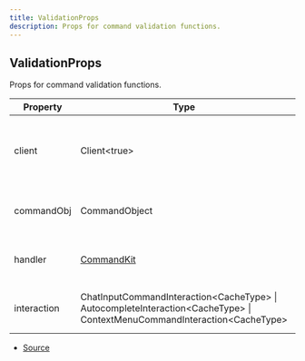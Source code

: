 ```yaml
---
title: ValidationProps
description: Props for command validation functions.
---
```


## ValidationProps

Props for command validation functions.

| Property    | Type                                                                                                                        | Value | Description                                               |
| ----------- | --------------------------------------------------------------------------------------------------------------------------- | ----- | --------------------------------------------------------- |
| client      | Client\<true>                                                                                                               | N/A   | The Discord.js client object that CommandKit is handling. |
| commandObj  | CommandObject                                                                                                               | N/A   | The current (local) target command object.                |
| handler     | [CommandKit](/docs/classes/CommandKit.mdx)                                                                                  | N/A   | The current CommandKit handler instance.                  |
| interaction | ChatInputCommandInteraction\<CacheType> \| AutocompleteInteraction\<CacheType> \| ContextMenuCommandInteraction\<CacheType> | N/A   | The current command interaction object.                   |

- [Source](https://github.com/underctrl-io/commandkit/blob/c462cc3d6f765a7ee19e33a651f0f2f4666b111b/packages/commandkit/src/types.ts#L190)
